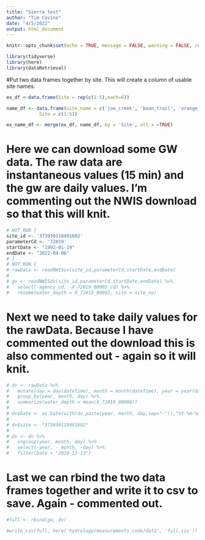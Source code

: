 ```yaml
---
title: "Sierra test"
author: "Tim Covino"
date: "4/5/2022"
output: html_document
---
```


```r

knitr::opts_chunk$set(echo = TRUE, message = FALSE, warning = FALSE, results = FALSE)

```

```r
library(tidyverse)
library(here)
library(dataRetrieval)

```

#Put two data frames together by site. This will create a column of usable site names. 
```r
ex_df <-data.frame(Site = rep(c(1:5),each=6))

name_df <- data.frame(site_name = c('joe_creek', 'bean_trail', 'orange_outlet', 'sane_mountain', 'fuzzy_lake'),
            Site = c(1:5))

ex_name_df <- merge(ex_df, name_df, by = 'Site', all.x =TRUE)
```

# Here we can download some GW data. The raw data are instantaneous values (15 min) and the gw are daily values. I'm commenting out the NWIS download so that this will knit.
```r
# NOT RUN {
site_id <- '373930118491602'
parameterCd <- '72019'
startDate <- "1992-01-19"
endDate <- "2022-04-06"
# }
# NOT RUN {
# rawData <- readNWISuv(site_id,parameterCd,startDate,endDate)
# 
# gw <- readNWISdv(site_id,parameterCd,startDate,endDate) %>% 
#   select(-agency_cd, -X_72019_00003_cd) %>% 
#   rename(water_depth = X_72019_00003, site = site_no)

```

# Next we need to take daily values for the rawData. Because I have commented out the download this is also commented out - again so it will knit. 
```r
# dv <- rawData %>% 
#   mutate(day = day(dateTime), month = month(dateTime), year = year(dateTime)) %>% 
#   group_by(year, month, day) %>% 
#   summarize(water_depth = mean(X_72019_00000)) 
# 
# dv$Date <- as.Date(with(dv,paste(year, month, day,sep="-")),"%Y-%m-%d") 
# 
# dv$site <- "373930118491602"
# 
# dv <- dv %>% 
#   ungroup(year, month, day) %>% 
#   select(-year, - month, -day) %>% 
#   filter(Date > "2010-12-13")

```

# Last we can rbind the two data frames together and write it to csv to save. Again - commented out. 
```r
#full <- rbind(gw, dv)

#write_csv(full, here('hydrology/measurements_code/data', 'full.csv'))
```








